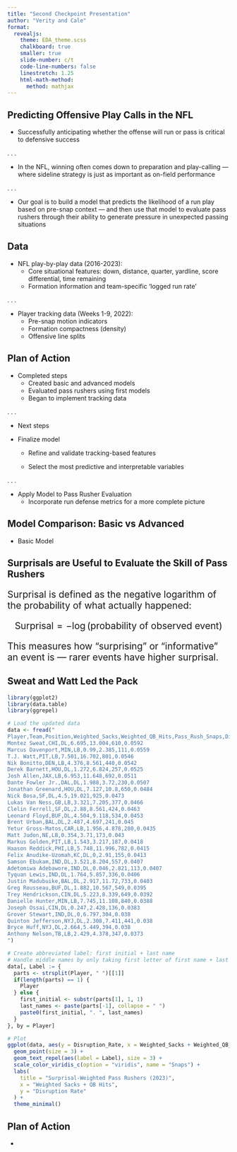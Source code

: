 ```yaml
---
title: "Second Checkpoint Presentation"
author: "Verity and Cale"
format:
  revealjs:
    theme: EDA_theme.scss
    chalkboard: true
    smaller: true
    slide-number: c/t
    code-line-numbers: false
    linestretch: 1.25
    html-math-method:
      method: mathjax
---
```


## Predicting Offensive Play Calls in the NFL

* Successfully anticipating whether the offense will run or pass is critical to defensive success

. . . 

* In the NFL, winning often comes down to preparation and play-calling — where sideline strategy is just as important as on-field performance

. . . 

* Our goal is to build a model that predicts the likelihood of a run play based on pre-snap context — and then use that model to evaluate pass rushers through their ability to generate pressure in unexpected passing situations

## Data

* NFL play-by-play data (2016-2023):
  <ul> <li>Core situational features: down, distance, quarter, yardline, score differential, time remaining</li> <li>Formation information and team-specific 'logged run rate'</li> </ul>

. . .

* Player tracking data (Weeks 1-9, 2022):
  <ul> <li>Pre-snap motion indicators</li> <li>Formation compactness (density)</li> <li>Offensive line splits</li> </ul>
  
## Plan of Action

* Completed steps
  <ul>
      <li>Created basic and advanced models</li>
      <li>Evaluated pass rushers using first models</li>
      <li>Began to implement tracking data</li>
  </ul>

. . .

* Next steps

* Finalize model
  <ul> <li>Refine and validate tracking-based features</li> <li>Select the most predictive and interpretable variables</li> </ul>
  
. . .

* Apply Model to Pass Rusher Evaluation
  <ul> <li>Incorporate run defense metrics for a more complete picture</li> </ul>
  
## Model Comparison: Basic vs Advanced

* Basic Model

## Surprisals are Useful to Evaluate the Skill of Pass Rushers

::: {.callout-note title="Surprisal Definition" style="font-size: 1.5em;"}

Surprisal is defined as the negative logarithm of the probability of what actually happened:

$$
\text{Surprisal} = - \log \big( \text{probability of observed event} \big)
$$

This measures how "surprising" or "informative" an event is — rarer events have higher surprisal.

:::


## Sweat and Watt Led the Pack

```r
library(ggplot2)
library(data.table)
library(ggrepel)

# Load the updated data
data <- fread("
Player,Team,Position,Weighted_Sacks,Weighted_QB_Hits,Pass_Rush_Snaps,Disruption_Rate
Montez Sweat,CHI,DL,6.695,13.004,610,0.0592
Marcus Davenport,MIN,LB,0.99,2.385,111,0.0559
T.J. Watt,PIT,LB,7.501,16.702,801,0.0546
Nik Bonitto,DEN,LB,4.376,8.561,440,0.0542
Derek Barnett,HOU,DL,1.272,6.824,257,0.0525
Josh Allen,JAX,LB,6.953,11.648,692,0.0511
Dante Fowler Jr.,DAL,DL,1.988,3.72,230,0.0507
Jonathan Greenard,HOU,DL,7.127,10.8,650,0.0484
Nick Bosa,SF,DL,4.5,19.021,925,0.0473
Lukas Van Ness,GB,LB,3.321,7.205,377,0.0466
Clelin Ferrell,SF,DL,2.88,8.561,424,0.0463
Leonard Floyd,BUF,DL,4.504,9.118,534,0.0453
Brent Urban,BAL,DL,2.487,4.697,241,0.045
Yetur Gross-Matos,CAR,LB,1.956,4.878,280,0.0435
Matt Judon,NE,LB,0.354,3.71,173,0.043
Markus Golden,PIT,LB,1.543,3.217,187,0.0418
Haason Reddick,PHI,LB,5.748,11.996,782,0.0415
Felix Anudike-Uzomah,KC,DL,0,2.91,155,0.0413
Samson Ebukam,IND,DL,3.521,8.204,557,0.0407
Adetomiwa Adebawore,IND,DL,0.046,2.821,113,0.0407
Tyquan Lewis,IND,DL,1.764,5.857,336,0.0406
Justin Madubuike,BAL,DL,2.917,11.72,733,0.0403
Greg Rousseau,BUF,DL,1.882,10.567,549,0.0395
Trey Hendrickson,CIN,DL,5.223,8.339,649,0.0392
Danielle Hunter,MIN,LB,7.745,11.108,840,0.0388
Joseph Ossai,CIN,DL,0.247,2.428,136,0.0383
Grover Stewart,IND,DL,0,6.797,304,0.038
Quinton Jefferson,NYJ,DL,2.308,7.411,441,0.038
Bryce Huff,NYJ,DL,2.664,5.449,394,0.038
Anthony Nelson,TB,LB,2.429,4.378,347,0.0373
")

# Create abbreviated label: first initial + last name
# Handle middle names by only taking first letter of first name + last word as last name
data[, Label := {
  parts <- strsplit(Player, " ")[[1]]
  if(length(parts) == 1) {
    Player
  } else {
    first_initial <- substr(parts[1], 1, 1)
    last_names <- paste(parts[-1], collapse = " ")
    paste0(first_initial, ". ", last_names)
  }
}, by = Player]

# Plot
ggplot(data, aes(y = Disruption_Rate, x = Weighted_Sacks + Weighted_QB_Hits, color = Pass_Rush_Snaps)) +
  geom_point(size = 3) +
  geom_text_repel(aes(label = Label), size = 3) +
  scale_color_viridis_c(option = "viridis", name = "Snaps") +
  labs(
    title = "Surprisal-Weighted Pass Rushers (2023)",
    x = "Weighted Sacks + QB Hits",
    y = "Disruption Rate"
  ) +
  theme_minimal()
```








## Plan of Action

* 



